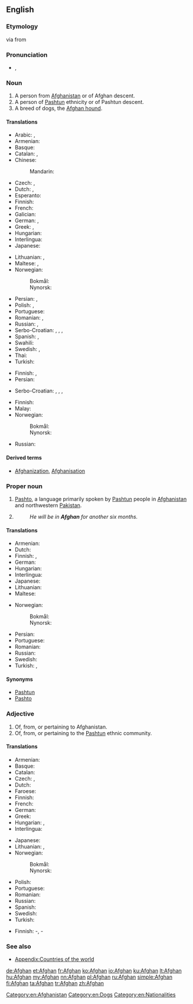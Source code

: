 {{also|afghan}}
==English==

{{wikipedia}}
{{wikipedia|Origins of the name Afghan}}

===Etymology===
{{etyl|fa}} {{term|افغان|tr=afğân||Afghan|lang=fa}} via {{etyl|pra|en}} {{term|आभगन|tr=ābhagana||Afghan|sc=Deva}} from {{etyl|sa}} {{term|अश्वक|tr=aśvaka||horseman|lang=sa}}

===Pronunciation===
* {{a|UK}} {{IPA|/ˈæfˌɡæn/}}, {{X-SAMPA|/"{f%g{n/}}

===Noun===
{{en-noun}}

# A person from [[Afghanistan]] or of Afghan descent.
# A person of [[Pashtun]] ethnicity or of Pashtun descent.
# A breed of dogs, the [[Afghan hound]].

====Translations====
{{trans-top|person from Afghanistan}}
* Arabic: {{t-|ar|أفغاني|tr='afghaaniyy|sc=Arab}}, {{t-|ar|أفغانية|f|tr='afghaaníyya|sc=Arab}}
* Armenian: {{t-|hy|աֆղան|tr=afġan}}
* Basque: {{t-|eu|afganistandar}}
* Catalan: {{t-|ca|afganès|m}}, {{t-|ca|afganesa|f}}
* Chinese:
*: Mandarin: {{t|cmn|阿富汗人|tr=Āfùhànrén|sc=Hani}}
* Czech: {{t-|cs|Afghánec|m}}, {{t-|cs|Afgánec|m}}
* Dutch: {{t+|nl|Afghaan|m}}, {{t+|nl|Afghaanse|f}}
* Esperanto: {{t-|eo|afgano}}
* Finnish: {{t+|fi|afganistanilainen}}
* French: {{t+|fr|Afghan}}
* Galician: {{t+|gl|afgán|m}}
* German: {{t+|de|Afghane|m}}, {{t+|de|Afghanin|f}}
* Greek: {{t+|el|Αφγανός|m}}, {{t-|el|Αφγανή|f}}
* Hungarian: {{t+|hu|afgán}}
* Interlingua: {{t-|ia|afghano}}
* Japanese: {{t-|ja|アフガニスタン人|tr=Afuganisutan-jin|sc=Jpan}}
{{trans-mid}}
* Lithuanian: {{t+|lt|afganistanietis|m}},  {{t+|lt|afganistanietė|f}}
* Maltese: {{t-|mt|Afgan|m}}, {{t-|mt|Afgana|f}}
* Norwegian:
*: Bokmål: {{t+|no|afghaner|m}}
*: Nynorsk: {{t+|nn|afghanar|m}}
* Persian: {{t+|fa|افغان|tr=afğân}}, {{t+|fa|افغانی|tr=afğâni|sc=fa-Arab}}
* Polish: {{t+|pl|Afgańczyk|m}}, {{t+|pl|Afganka|f}}
* Portuguese: {{t+|pt|afegão|m}}
* Romanian: {{t+|ro|afgan|m}}, {{t+|ro|afgană|f}}
* Russian: {{t+|ru|афганец|m|tr=afgánec}}, {{t+|ru|афганка|f|tr=afgánka}}
* Serbo-Croatian: {{t-|sh|Afgan|m|alt=Àfgan}}, {{t-|sh|Afganka|f|alt=Àfgānka}}, {{t-|sh|Afganistanac|m|alt=Afganistánac}}, {{t-|sh|Afganistanka|f|alt=Afganìstānka}}
* Spanish: {{t+|es|afgano|m}}, {{t-|es|afgana|f}}
* Swahili: {{t+|sw|Mwafugani}}
* Swedish: {{t+|sv|afghan}}, {{t+|sv|afghanska|f}}
* Thai: {{t-|th|ชาวอาฟกัน|tr=chao afkan|sc=Thai}}
* Turkish: {{t+|tr|Afgan}}
{{trans-bottom}}

{{trans-top|person of Pashtun ethnicity}}
* Finnish: {{t-|fi|pataani}}, {{t+|fi|afgaani}}
* Persian: {{t+|fa|افغان|tr=afğân|sc=fa-Arab}}
{{trans-mid}}
* Serbo-Croatian: {{t-|sh|Afgan|m|alt=Àfgan}}, {{t-|sh|Afganka|f|alt=Àfgānka}}, {{t-|sh|Afganistanac|m|alt=Afganistánac}}, {{t-|sh|Afganistanka|f|alt=Afganìstānka}}
{{trans-bottom}}

{{trans-top|Afghan hound}}
* Finnish: {{t+|fi|afgaaninvinttikoira}}
* Malay: {{t|ms|anjing pemburu Afghan}}
* Norwegian:
*: Bokmål: {{t+|no|afghaner|m}}
*: Nynorsk: {{t+|nn|afghanar|m}}
{{trans-mid}}
* Russian: {{t-|ru|афганская борзая|f|tr=afgánskaja borzája}}
{{trans-bottom}}

====Derived terms====
* [[Afghanization]], [[Afghanisation]]

===Proper noun===
{{en-proper noun}}

# [[Pashto]], a language primarily spoken by [[Pashtun]] people in [[Afghanistan]] and northwestern [[Pakistan]].
# {{context|UK|military slang|lang=en}} {{short for|Afghanistan}}
#: ''He will be in '''Afghan''' for another six months.''

====Translations====
{{trans-top|Pashto language}}
* Armenian: {{t-|hy|աֆղաներեն|tr=afġaneren}}
* Dutch: {{t+|nl|Afghaans}}
* Finnish: {{t+|fi|paštu}}, {{t+|fi|afgaani}}
* German: {{t-|de|Afghanisch}}
* Hungarian: {{t+|hu|afgán}}
* Interlingua: {{t-|ia|afghano}}
* Japanese: {{t-|ja|アフガニスタン語|tr=afuganisutango}}
* Lithuanian: {{t-|lt|afganistaniečių|p}}
* Maltese: {{t-|mt|L-Afgan}}
{{trans-mid}}
* Norwegian:
*: Bokmål: {{t+|nb|afghansk|m}}
*: Nynorsk: {{t+|nn|afghansk|m}}
* Persian: {{t+|fa|افغانی|tr=afğâni}}
* Portuguese: {{t+|pt|afegão}}
* Romanian: {{t+|ro|afgană|f}}
* Russian: {{t+|ru|афганский|tr=afgánskij}}
* Swedish: {{t+|sv|afghanska}}
* Turkish: {{t+|tr|Peştuca}}, {{t-|tr|Afganca}}
{{trans-bottom}}

====Synonyms====
* [[Pashtun]]
* [[Pashto]]

===Adjective===
{{en-adj|-}}

# Of, from, or pertaining to Afghanistan.
# Of, from, or pertaining to the [[Pashtun]] ethnic community.

====Translations====
{{trans-top|pertaining to Afghanistan}}
* Armenian: {{t-|hy|աֆղանական|tr=afġanakan}}
* Basque: {{t-|eu|afganistandar}}
* Catalan: {{t-|ca|afganès}}
* Czech: {{t-|cs|afgánský|m}}, {{t+|cs|afghánský|m}}
* Dutch: {{t+|nl|Afghaans}}
* Faroese: {{t-|fo|afganskur}}
* Finnish: {{t+|fi|afganistanilainen}}
* French: {{t+|fr|afghan}}
* German: {{t+|de|afghanisch}}
* Greek: {{t+|el|αφγανικός|tr=afganikós}}
* Hungarian: {{t+|hu|afgán}}, {{t+|hu|afganisztáni}}
* Interlingua: {{t-|ia|afghan}}
{{trans-mid}}
* Japanese: {{t+|ja|アフガニスタン|alt=アフガニスタンの|tr=afuganisutan no}}
* Lithuanian: {{t-|lt|afganištanietiškas|m}}, {{t-|lt|afganistanietiška|f}}
* Norwegian:
*: Bokmål: {{t+|nb|afghansk}}
*: Nynorsk: {{t+|nn|afghansk}}
* Polish: {{t+|pl|afgański|m}}
* Portuguese: {{t+|pt|afegão}}
* Romanian: {{t+|ro|afgan}}
* Russian: {{t+|ru|афганский|tr=afgánskij}}
* Spanish: {{t+|es|afgano}}
* Swedish: {{t+|sv|afghansk}}
* Turkish: {{t+|tr|Afgan}}
{{trans-bottom}}

{{trans-top|pertaining to Pashtun}}
* Finnish: {{t-|fi|pataani}}-, {{t+|fi|afgaani}}-
{{trans-mid}}
{{trans-bottom}}

===See also===
* [[Appendix:Countries of the world]]

[[Category:en:Afghanistan]]
[[Category:en:Dogs]]
[[Category:en:Nationalities]]

[[de:Afghan]]
[[et:Afghan]]
[[fr:Afghan]]
[[ko:Afghan]]
[[io:Afghan]]
[[ku:Afghan]]
[[lt:Afghan]]
[[hu:Afghan]]
[[my:Afghan]]
[[nn:Afghan]]
[[pl:Afghan]]
[[ru:Afghan]]
[[simple:Afghan]]
[[fi:Afghan]]
[[ta:Afghan]]
[[tr:Afghan]]
[[zh:Afghan]]